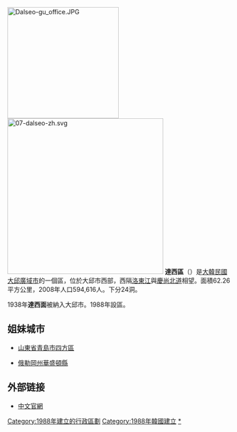 {{Infobox settlement
| name                    = 達西區
| native_name_lang        = 韓語
| translit_lang1          = [[韓語|韓語]] 
| settlement_type         = [[韩国行政区划|自治區]]
| translit_lang1_type1    = [[諺文|諺文]]
| translit_lang1_info1    = 달서구
| translit_lang1_type2    = [[朝鮮漢字|漢字]]
| translit_lang1_info2    = 達西區
| translit_lang1_type3    = {{nowrap|[[文化观光部2000年式|文化观光部2000年式]]}}
| translit_lang1_info3    = Dalseo-gu
| translit_lang1_type4    = {{nowrap|[[馬科恩-賴肖爾表記法|馬科恩-賴肖爾表記法]]}}
| translit_lang1_info4    = Talsŏ-gu
| image_skyline           = 두류공원.jpg
| image_caption           = 頭流公園
| image_flag              = Flag of Dalseo, Daegu.svg
| image_map               = Dalseo-gu_DAEGU.PNG
| map_caption             = 達西區在大邱廣域市的位置
| subdivision_type        = 國家
| subdivision_name        = {{ROK}}
| subdivision_type1       = [[朝鮮地區|地區]]
| subdivision_name1       = [[嶺南地方|嶺南地方]]
| subdivision_type2       = 省級行政區
| subdivision_name2       = [[大邱廣域市|大邱廣域市]]
| parts_type              = 行政區劃
| parts                   = 23[[行政洞|行政洞]]、24[[法定洞|法定洞]]
| area_total_km2          = 62.34
| population_total        = 544,926
| population_density_km2  = auto
| population_as_of        = 2021年
| governing_body          = 達西區廳
| leader_title            = 區廳長
| leader_name			  = {{link-ko|李泰勳 (政治人物)|이태훈 (정치인)|李泰勳}}
| leader_party            = {{PPP}}
| leader_title1           = 國會議員
| leader_name1			  = {{ubl|甲：[[洪碩晙|洪碩晙]]{{small|（{{PPP}}）}}|乙：[[尹在玉|尹在玉]]{{small|（{{PPP}}）}}|丙：[[金用判|金用判]]{{small|（{{PPP}}）}}}}
| blank1_name             = 區樹
| blank1_info             = [[銀杏|銀杏]]
| blank2_name             = 區花
| blank2_info             = [[薔薇|薔薇]]
| blank3_name             = 區鳥
| blank3_info             = [[鳩鴿|鳩鴿]]
| website                 = [https://dalseo.daegu.kr/index.do 達西區廳官網]
}}
[[File:Dalseo-gu_office.JPG|250px]]
[[File:07-dalseo-zh.svg|350px]]
'''達西區'''（{{kor|諺=달서구|漢=達西區|羅=Dalseo gu|f=y}}）是[[大韓民國|大韓民國]][[大邱廣域市|大邱廣域市]]的一個區，位於大邱市西部，西隔[[洛東江|洛東江]]與[[慶尚北道|慶尚北道]]相望。面積62.26平方公里，2008年人口594,616人。下分24洞。

1938年'''達西面'''被納入大邱市。1988年設區。

==姐妹城市==
*{{PRC}}[[山東省|山東省]][[青島市|青島市]][[四方區|四方區]]
*{{USA}}[[俄勒岡州|俄勒岡州]][[華盛頓縣_(俄勒岡州)|華盛頓縣]]

==外部链接==
* [http://dalseo.daegu.kr/cn/index.html 中文官網]

{{大邱廣域市行政區劃}}

{{DEFAULTSORT:Dalseo-gu}}
[[Category:1988年建立的行政區劃|Category:1988年建立的行政區劃]]
[[Category:1988年韓國建立|Category:1988年韓國建立]]

[[Category:達西區|*]]